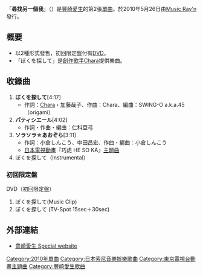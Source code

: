 {{Infobox Single
| Name           = 尋找另一個我<br />{{lang|ja|ぼくを探して}}
| Artist         = [[豐崎愛生|豐崎愛生]]
| Album          =
| A-side         = ぼくを探して<br/>ソラソラ☆あおぞら
| B-side         = パティシエール
| Released       = 2010年5月26日
| Format         = [[單曲|單曲]]
| Recorded       = 2010年 {{JPN}}
| Genre          = [[J-POP|J-POP]]
| Length         = 15分47秒
| Label          = [[Music_Ray'n|Music Ray'n]]
| Writer         = [[Chara|Chara]]（作詞・作曲 #1）<br/>加藤哉子（作詞 #1）<br/> 仁科亞弓（作詞・作曲・作曲 #3）<br/>小倉しんこう（作詞 #1）<br/>中田昌宏（作詞 #3）
| Producer       = 
| Certification  =
| Chart position = *11位（[[ORICON|ORICON]]）
| Last single    = [[love_your_life|love your life]] <br/> （2009年）
| This single    = '''ぼくを探して''' <br/> （2010年）
| Next single    = [[Dill|Dill]] <br/> （2010年）
}}
「'''尋找另一個我'''」（{{lang|ja|ぼくを探して}}）是[[豐崎愛生|豐崎愛生]]的第2張[[單曲|單曲]]。於2010年5月26日由[[Music_Ray'n|Music Ray'n]]發行。

== 概要 ==
*以2種形式發售，初回限定盤付有[[DVD|DVD]]。
*「ぼくを探して」是[[創作歌手|創作歌手]][[Chara|Chara]]提供樂曲。

== 收錄曲 ==
# '''ぼくを探して'''[4:17]
#* 作詞：[[Chara|Chara]]・加藤哉子、作曲：Chara、編曲：SWING-O a.k.a.45（origami）
# '''パティシエール'''[4:02]
#* 作詞・作曲・編曲：仁科亞弓
# '''ソラソラ☆あおぞら'''[3:11]
#* 作詞：小倉しんこう、中田昌宏、作曲・編曲：小倉しんこう
#* [[日本電視動畫|日本電視動畫]]『巧虎 HE SO KA』[[主題曲|主題曲]]
# ぼくを探して（Instrumental）
=== 初回限定盤 ===
; DVD（初回限定盤）
# ぼくを探して(Music Clip) 
# ぼくを探して (TV-Spot 15sec＋30sec)

== 外部連結 ==
* [https://web.archive.org/web/20100314191324/http://www.toyosakiaki.com/ 豊崎愛生 Special website]

{{豐崎愛生}}
{{DEFAULTSORT:Boku wo Sagashite}}
[[Category:2010年單曲|Category:2010年單曲]]
[[Category:日本索尼音樂娛樂歌曲|Category:日本索尼音樂娛樂歌曲]]
[[Category:東京電視台動畫主題曲|Category:東京電視台動畫主題曲]]
[[Category:豐崎愛生歌曲|Category:豐崎愛生歌曲]]